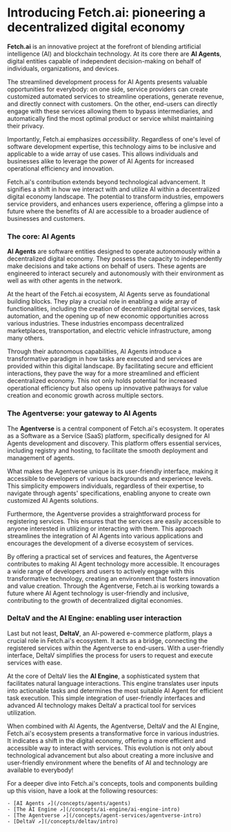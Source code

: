 # Introducing Fetch.ai: pioneering a decentralized digital economy

**Fetch.ai** is an innovative project at the forefront of blending artificial intelligence (AI) and blockchain technology. At its core there are **AI Agents**, digital entities capable of independent decision-making on behalf of individuals, organizations, and devices.

The streamlined development process for AI Agents presents valuable opportunities for everybody: on one side, service providers can create customized automated services to streamline operations, generate revenue, and directly connect with customers. On the other, end-users can directly engage with these services allowing them to bypass intermediaries, and automatically find the most optimal product or service whilst maintaining their privacy.

Importantly, Fetch.ai emphasizes _accessibility_. Regardless of one's level of software development expertise, this technology aims to be inclusive and applicable to a wide array of use cases. This allows individuals and businesses alike to leverage the power of AI Agents for increased operational efficiency and innovation.

Fetch.ai's contribution extends beyond technological advancement. It signifies a shift in how we interact with and utilize AI within a decentralized digital economy landscape. The potential to transform industries, empowers service providers, and enhances users experience, offering a glimpse into a future where the benefits of AI are accessible to a broader audience of businesses and customers.

### The core: AI Agents

**AI Agents** are software entities designed to operate autonomously within a decentralized digital economy. They possess the capacity to independently make decisions and take actions on behalf of users. These agents are engineered to interact securely and autonomously with their environment as well as with other agents in the network.

At the heart of the Fetch.ai ecosystem, AI Agents serve as foundational building blocks. They play a crucial role in enabling a wide array of functionalities, including the creation of decentralized digital services, task automation, and the opening up of new economic opportunities across various industries. These industries encompass decentralized marketplaces, transportation, and electric vehicle infrastructure, among many others.

Through their autonomous capabilities, AI Agents introduce a transformative paradigm in how tasks are executed and services are provided within this digital landscape. By facilitating secure and efficient interactions, they pave the way for a more streamlined and efficient decentralized economy. This not only holds potential for increased operational efficiency but also opens up innovative pathways for value creation and economic growth across multiple sectors.

### The Agentverse: your gateway to AI Agents

The **Agentverse** is a central component of Fetch.ai's ecosystem. It operates as a Software as a Service (SaaS) platform, specifically designed for AI Agents development and discovery. This platform offers essential services, including registry and hosting, to facilitate the smooth deployment and management of agents.

What makes the Agentverse unique is its user-friendly interface, making it accessible to developers of various backgrounds and experience levels. This simplicity empowers individuals, regardless of their expertise, to navigate through agents' specifications, enabling anyone to create own customized AI Agents solutions.

Furthermore, the Agentverse provides a straightforward process for registering services. This ensures that the services are easily accessible to anyone interested in utilizing or interacting with them. This approach streamlines the integration of AI Agents into various applications and encourages the development of a diverse ecosystem of services.

By offering a practical set of services and features, the Agentverse contributes to making AI Agent technology more accessible. It encourages a wide range of developers and users to actively engage with this transformative technology, creating an environment that fosters innovation and value creation. Through the Agentverse, Fetch.ai is working towards a future where AI Agent technology is user-friendly and inclusive, contributing to the growth of decentralized digital economies.

### DeltaV and the AI Engine: enabling user interaction

Last but not least, **DeltaV**, an AI-powered e-commerce platform, plays a crucial role in Fetch.ai's ecosystem. It acts as a bridge, connecting the registered services within the Agentverse to end-users. With a user-friendly interface, DeltaV simplifies the process for users to request and execute services with ease.

At the core of DeltaV lies the **AI Engine**, a sophisticated system that facilitates natural language interactions. This engine translates user inputs into actionable tasks and determines the most suitable AI Agent for efficient task execution. This simple integration of user-friendly interfaces and advanced AI technology makes DeltaV a practical tool for services utilization.

When combined with AI Agents, the Agentverse, DeltaV and the AI Engine, Fetch.ai's ecosystem presents a transformative force in various industries. It indicates a shift in the digital economy, offering a more efficient and accessible way to interact with services. This evolution is not only about technological advancement but also about creating a more inclusive and user-friendly environment where the benefits of AI and technology are available to everybody!

For a deeper dive into Fetch.ai's concepts, tools and components building up this vision, have a look at the following resources:

    - [AI Agents ↗️](/concepts/agents/agents)
    - [The AI Engine ↗️](/concepts/ai-engine/ai-engine-intro)
    - [The Agentverse ↗️](/concepts/agent-services/agentverse-intro)
    - [DeltaV ↗️](/concepts/deltav/intro)
